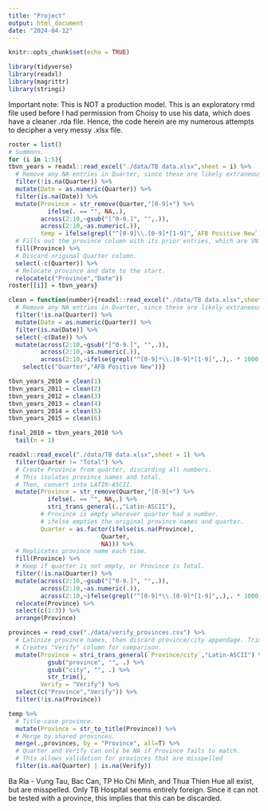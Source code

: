```yaml
---
title: "Project"
output: html_document
date: "2024-04-12"
---
```


```r
knitr::opts_chunk$set(echo = TRUE)
```

```r
library(tidyverse)
library(readxl)
library(magrittr)
library(stringi)
```

Important note: This is NOT a production model. This is an exploratory rmd file used before I had permission from Choisy to use his data, which does have a cleaner .rda file. Hence, the code herein are my numerous attempts to decipher a very messy .xlsx file.

```r
roster = list() 
# Summons.
for (i in 1:5){
tbvn_years = readxl::read_excel("./data/TB data.xlsx",sheet = i) %>%
  # Remove any NA entries in Quarter, since these are likely extraneous rows.
  filter(!is.na(Quarter)) %>%
  mutate(Date = as.numeric(Quarter)) %>%
  filter(is.na(Date)) %>%
  mutate(Province = str_remove(Quarter,"[0-9]+") %>%
           ifelse(. == "", NA,.),
         across(2:10,~gsub("[^0-9.]", "",.)),
         across(2:10,~as.numeric(.)),
         temp = ifelse(grepl("^[0-9]\\.[0-9]*[1-9]",`AFB Positive New`),0,1)) %>%
  # Fills out the province column with its prior entries, which are VN's provinces.
  fill(Province) %>%
  # Discard original Quarter column.
  select(-c(Quarter)) %>%
  # Relocate province and date to the start.
  relocate(c("Province","Date"))
roster[[i]] = tbvn_years}
```

```r
clean = function(number){readxl::read_excel("./data/TB data.xlsx",sheet = number) %>%
  # Remove any NA entries in Quarter, since these are likely extraneous rows.
  filter(!is.na(Quarter)) %>%
  mutate(Date = as.numeric(Quarter)) %>%
  filter(is.na(Date)) %>%
  select(-c(Date)) %>%
  mutate(across(2:10,~gsub("[^0-9.]", "",.)),
         across(2:10,~as.numeric(.)),
         across(2:10,~ifelse(grepl("^[0-9]*\\.[0-9]*[1-9]",.),. * 1000,.))) %>%
    select(c("Quarter","AFB Positive New"))}

tbvn_years_2010 = clean(1)
tbvn_years_2011 = clean(2)
tbvn_years_2012 = clean(3)
tbvn_years_2013 = clean(4)
tbvn_years_2014 = clean(5)
tbvn_years_2015 = clean(6)

final_2010 = tbvn_years_2010 %>%
  tail(n = 1)
```

```r
readxl::read_excel("./data/TB data.xlsx",sheet = 1) %>%
  filter(Quarter != "Total") %>%
  # Create Province from quarter, discarding all numbers.
  # This isolates province names and total.
  # Then, convert into LATIN-ASCII.
  mutate(Province = str_remove(Quarter,"[0-9]+") %>%
           ifelse(. == "", NA,.) %>%
           stri_trans_general(.,"Latin-ASCII"),
         # Province is empty wherever quarter had a number.
         # ifelse empties the original province names and quarter.
         Quarter = as.factor(ifelse(is.na(Province),
                          Quarter,
                          NA))) %>%
  # Replicates province name each time.
  fill(Province) %>%
  # Keep if quarter is not empty, or Province is Total.
  filter(!is.na(Quarter)) %>%
  mutate(across(2:10,~gsub("[^0-9.]", "",.)),
         across(2:10,~as.numeric(.)),
         across(2:10,~ifelse(grepl("^[0-9]*\\.[0-9]*[1-9]",.),. * 1000,.))) %>%
  relocate(Province) %>%
  select(c(1:3)) %>%
  arrange(Province)
```

```r
provinces = read_csv("./data/verify_provinces.csv") %>%
  # Latinize province names, then discard province/city appendage. Trim.
  # Creates "Verify" column for comparison.
  mutate(Province = stri_trans_general(`Province/city`,"Latin-ASCII") %>%
           gsub("province", "", .) %>%
           gsub("city", "", .) %>%
           str_trim(),
         Verify = "Verify") %>%
  select(c("Province","Verify")) %>%
  filter(!is.na(Province))

temp %>% 
  # Title-case province.
  mutate(Province = str_to_title(Province)) %>%
  # Merge by shared provinces.
  merge(.,provinces, by = "Province", all=T) %>%
  # Quarter and Verify can only be NA if Province fails to match.
  # This allows validation for provinces that are misspelled 
  filter(is.na(Quarter) | is.na(Verify))
```

Ba Ria - Vung Tau, Bac Can, TP Ho Chi Minh, and Thua Thien Hue all exist, but are misspelled. Only TB Hospital seems entirely foreign. Since it can not be tested with a province, this implies that this can be discarded.
